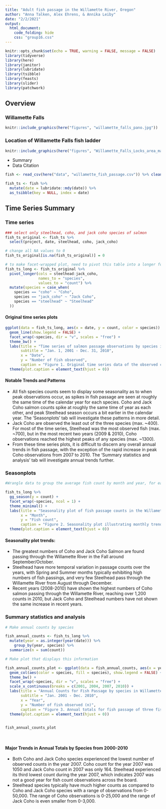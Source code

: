 ```yaml
---
title: "Adult fish passage in the Willamette River, Oregon"
author: "Anna Talken, Alex Ehrens, & Annika Leiby"
date: "2/2/2021"
output: 
  html_document:
    code_folding: hide
    css: "group16.css"
---
```


```r
knitr::opts_chunk$set(echo = TRUE, warning = FALSE, message = FALSE)
library(tidyverse)
library(here)
library(janitor)
library(lubridate)
library(tsibble)
library(feasts)
library(slider)
library(patchwork)
```

## Overview


### Willamette Falls 

```r
knitr::include_graphics(here("figures", "willamette_falls_pano.jpg"))
```

### Location of Willamette Falls fish ladder

```r
knitr::include_graphics(here("figures", "Willamette_Falls_Locks_area_map.jpg"))
```

* Summary
* Data Citation


```r
fish <- read_csv(here("data", "willamette_fish_passage.csv")) %>% clean_names()

fish_ts <- fish %>% 
  mutate(date = lubridate::mdy(date)) %>% 
  as_tsibble(key = NULL, index = date)
```

## Time Series Summary {.tabset .tabset-fade .tabset-pills}

### Time series

```r
### select only steelhead, coho, and jack coho species of salmon 
fish_ts_original <- fish_ts %>% 
  select(project, date, steelhead, coho, jack_coho)

# change all NA values to 0
fish_ts_original[is.na(fish_ts_original)] = 0

# to make facet-wrapped plot, need to pivot this table into a longer format
fish_ts_long <- fish_ts_original %>% 
  pivot_longer(cols = steelhead:jack_coho,
               names_to = "species",
               values_to = "count") %>% 
  mutate(species = case_when(
    species == "coho" ~ "Coho",
    species == "jack_coho" ~ "Jack Coho",
    species == "steelhead" ~ "Steelhead"
  ))
```

#### Original time series plots
```r
ggplot(data = fish_ts_long, aes(x = date, y = count, color = species)) +
  geom_line(show.legend = FALSE) +
  facet_wrap(~species, dir = "v", scales = "free") +
  theme_bw() +
  labs(title = "Time series of salmon passage observations by species in Willamette River, OR",
       subtitle = "Jan. 1, 2001 - Dec. 31, 2010",
       x = "Date",
       y = "Number of fish observed",
       caption = "Figure 1. Original time series data of the observed counts of three salmon species (Coho in red, Jack Coho in green, \nSteelhead in blue) passing through the Willamette River at the Willamette Falls fish ladder from January 1st, 2001 to \nDecember 31st, 2010. Data from Columbia River DART.")+
  theme(plot.caption = element_text(hjust = 0))
```

#### Notable Trends and Patterns

- All fish species counts seem to display some seasonality as to when peak observations occur, as spikes in fish passage are seen at roughly the same time of the calendar year for each species. Coho and Jack Coho salmon counts spike at roughly the same time of year as each other, and peak Steelhead season occurs a bit earlier in the calendar year. The 'Seasonplots' tab will investigate these patterns in more detail.
- Jack Coho are observed the least out of the three species (max. ~400). For most of the time series, Steelhead was the most observed fish (max. ~700), but in the most recent two years (2009 & 2010), Coho observations reached the highest peaks of any species (max. ~1300).
- From these time series plots, it is difficult to discern any overall annual trends in fish passage, with the exception of the rapid increase in peak Coho observations from 2007 to 2010. The 'Summary statistics and analysis' tab will investigate annual trends further.

### Seasonplots


```r
#Wrangle data to group the average fish count by month and year, for each species

fish_ts_long %>% 
  gg_season(y = count) +
  facet_wrap(~species, ncol = 1) +
  theme_minimal() +
  labs(title = "Seasonality plot of fish passage counts in the Willamette River",
       x = "Month",
       y = "Fish count",
       caption = "Figure 2. Seasonality plot illustrating monthly trends in the number of Coho, Jack Coho and Steelhead salmon passing through the Willamette River \n January 1st, 2001 to December 31st, 2010.") +
  theme(plot.caption = element_text(hjust = 0))
```

#### Seasonality plot trends:

* The greatest numbers of Coho and Jack Coho Salmon are found passing through the Willamette River in the Fall around September/October.
* Steelhead have more temporal variation in passage counts over the years, with Spring and Summer months typically exhibiting high numbers of fish passings, and very few Steelhead pass through the Willamette River from August through December. 
* Recent years (2008-2010) have shown the highest numbers of Coho salmon passing through the Willamette River, reaching over 1,200 counts in 2010, but Jack Coho and Steelhead numbers have not shown the same increase in recent years. 

### Summary statistics and analysis

```r
# Make annual counts by species

fish_annual_counts <- fish_ts_long %>%
  mutate(year = as.integer(year(date))) %>%
    group_by(year, species) %>%
  summarize(n = sum(count))

# Make plot that displays this information

fish_annual_counts_plot <- ggplot(data = fish_annual_counts, aes(x = year, y = n)) +
  geom_col(aes(color = species, fill = species), show.legend = FALSE) +
  theme_bw() +
  facet_wrap(~species, dir = "v", scales = "free") +
  scale_x_continuous(breaks = c(2001, 2004, 2007, 2010)) +
  labs(title = "Annual Counts for Fish Passage by species in Willamette River, OR",
       subtitle = "Jan. 2001 - Dec. 2010",
       x = "Year",
       y = "Number of fish observed (n)",
       caption = "Figure 3. Annual totals for fish passage of three fish species (Coho in red, Jack Coho in green, \nSteelhead in blue) in the Willamette River from January 2001 to \nDecember 2010. Data from Columbia River DART.") +
  theme(plot.caption = element_text(hjust = 0))
  

fish_annual_counts_plot

                                    
```

#### Major Trends in Annual Totals by Species from 2000-2010

- Both Coho and Jack Coho species experienced the lowest number of observed counts in the year 2007. Coho count for the year 2007 was 1050 and Jack Coho count in 2007 was only 164. Steelhead experienced its third lowest count during the year 2007, which indicates 2007 was not a good year for fish count observations across the board. 
- Steelhead species typically have much higher counts as compared to Coho and Jack Coho species with a range of observations from 0-50,000. The range of Coho observations is 0-25,000 and the range of Jack Coho is even smaller from 0-3,000.

